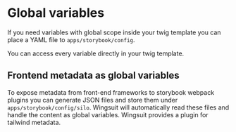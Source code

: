 # Global variables

If you need variables with global scope inside your twig template you can place a YAML file to `apps/storybook/config`.

You can access every variable directly in your twig template.


## Frontend metadata as global variables
To expose metadata from front-end frameworks to storybook webpack plugins you can generate JSON files and store them under `apps/storybook/config/silo`. Wingsuit will automatically read these files and handle the content as global variables.
Wingsuit provides a plugin for tailwind metadata.


